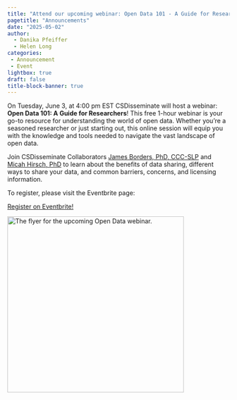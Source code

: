 ```yaml
---
title: "Attend our upcoming webinar: Open Data 101 - A Guide for Researchers!"
pagetitle: "Announcements"
date: "2025-05-02"
author:
  - Danika Pfeiffer
  - Helen Long
categories:
 - Announcement
 - Event
lightbox: true
draft: false
title-block-banner: true
---
```


On Tuesday, June 3, at 4:00 pm EST CSDisseminate will host a webinar: **Open Data 101: A Guide for Researchers**! This free 1-hour webinar is your go-to resource for understanding the world of open data. Whether you're a seasoned researcher or just starting out, this online session will equip you with the knowledge and tools needed to navigate the vast landscape of open data.

Join CSDisseminate Collaborators [James Borders, PhD, CCC-SLP](https://www.csdisseminate.com/Team/James-Borders/) and [Micah Hirsch, PhD](https://www.csdisseminate.com/Team/Micah-Hirsch/) to learn about the benefits of data sharing, different ways to share your data, and common barriers, concerns, and licensing information.

To register, please visit the Eventbrite page:

[Register on Eventbrite!](https://www.eventbrite.com/e/open-data-101-a-guide-for-researchers-tickets-1344670558839?aff=oddtdtcreator){.btn .btn-outline-primary .btn role="button" data-toggle="button"}\

[![The flyer for the upcoming Open Data webinar.](open-data-webinar-flyer.png){fig-alt="Flyer for a webinar titled “Open Data 101: A Guide for Researchers,” hosted by CSDisseminate. The design features a large black circle with white text and a bar graph icon, and the event is scheduled for Tuesday, June 3, 2025, at 4:00 PM EST. Wavy black lines border the image, with purple accents and a lightbulb logo representing CSDisseminate at the top." fig-align="left" width="400"}](https://www.eventbrite.com/e/open-data-101-a-guide-for-researchers-tickets-1344670558839?aff=oddtdtcreator)
